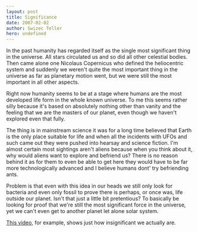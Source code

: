 ```yaml
---
layout: post
title: Significance
date: 2007-02-02
author: Swizec Teller
hero: undefined
---
```


In the past humanity has regarded itself as the single most significant thing in the universe. All stars circulated us and so did all other celestial bodies. Then came alone one Nicolaus Copernicus who defined the heliocentric system and suddenly we weren't quite the most important thing in the universe as far as planetary motion went, but we were still the most important in all other aspects.

Right now humanity seems to be at a stage where humans are the most developed life form in the whole known universe. To me this seems rather silly because it's based on absolutely nothing other than vanity and the feeling that we are the masters of our planet, even though we haven't explored even that fully.

The thing is in mainstream science it was for a long time believed that Earth is the only place suitable for life and when all the incidents with UFOs and such came out they were pushed into hearsay and science fiction. I'm almost certain most sightings aren't aliens because when you think about it, why would aliens want to explore and befriend us? There is no reason behind it as for them to even be able to get here they would have to be far more technologically advanced and I believe humans dont' try befriending ants.

Problem is that even with this idea in our heads we still only look for bacteria and even only fossil to prove there is perhaps, or once was, life outside our planet. Isn't that just a little bit pretentious? To basically be looking for proof that we're still the most significant force in the universe, yet we can't even get to another planet let alone solar system.

[This video](http://video.google.com/videoplay?docid=-3974466981713172831), for example, shows just how insignificant we actually are.
